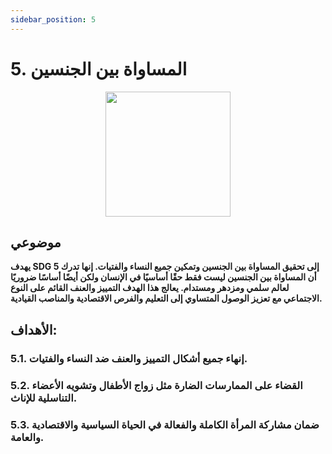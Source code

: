 ```yaml
---
sidebar_position: 5
---
```

# 5. المساواة بين الجنسين

<p align="center"><img src="https://www.un.org/sustainabledevelopment/wp-content/uploads/2019/08/E-Goal-05-1024x1024.png" width="200" height="200"/></p>

## **موضوعي**

**يهدف SDG 5 إلى تحقيق المساواة بين الجنسين وتمكين جميع النساء والفتيات. إنها تدرك أن المساواة بين الجنسين ليست فقط حقًا أساسيًا في الإنسان ولكن أيضًا أساسًا ضروريًا لعالم سلمي ومزدهر ومستدام. يعالج هذا الهدف التمييز والعنف القائم على النوع الاجتماعي مع تعزيز الوصول المتساوي إلى التعليم والفرص الاقتصادية والمناصب القيادية.**

 ## الأهداف: 
    
 ### 5.1. إنهاء جميع أشكال التمييز والعنف ضد النساء والفتيات. 

 ### 5.2. القضاء على الممارسات الضارة مثل زواج الأطفال وتشويه الأعضاء التناسلية للإناث. 

 ### 5.3. ضمان مشاركة المرأة الكاملة والفعالة في الحياة السياسية والاقتصادية والعامة.